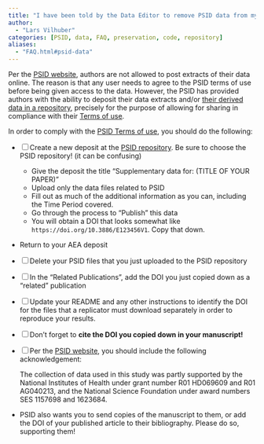 ```yaml
---
title: "I have been told by the Data Editor to remove PSID data from my submitted materials. What do I do?"
author: 
  - "Lars Vilhuber"
categories: [PSID, data, FAQ, preservation, code, repository]
aliases:
  - "FAQ.html#psid-data"
---
```

Per the [PSID website](https://psidonline.isr.umich.edu/Guide/FAQ.aspx?Type=8), authors are not allowed to post extracts of their data online. The reason is that any user needs to agree to the PSID terms of use before being given access to the data. However, the PSID has provided authors with the ability to deposit their data extracts and/or [their derived data in a repository](https://www.openicpsr.org/openicpsr/psid), precisely for the purpose of allowing for sharing in compliance with their [Terms of use](http://simba.isr.umich.edu/U/CondUse.aspx). 

In order to comply with the [PSID Terms of use](http://simba.isr.umich.edu/U/CondUse.aspx), you should do the following:

- [ ] Create a new deposit at the [PSID repository](https://www.openicpsr.org/openicpsr/psid/deposit-instructions). Be sure to choose the PSID repository! (it can be confusing)
  - Give the deposit the title "Supplementary data for: (TITLE OF YOUR PAPER)"
  - Upload only the data files related to PSID
  - Fill out as much of the additional information as you can, including the Time Period covered. 
  - Go through the process to "Publish" this data
  - You will obtain a DOI that looks somewhat like `https://doi.org/10.3886/E123456V1`. Copy that down.
- Return to your AEA deposit
- [ ] Delete your PSID files that you just uploaded to the PSID repository
- [ ] In the "Related Publications", add the DOI you just copied down as a "related" publication
- [ ] Update your README and any other instructions to identify the DOI for the files that a replicator must download separately in order to reproduce your results.
- [ ] Don't forget to **cite the DOI you copied down in your manuscript!**
- [ ] Per the [PSID website](https://psidonline.isr.umich.edu/Guide/FAQ.aspx?Type=8), you should include the following acknowledgement: 

    The collection of data used in this study was partly supported by the National Institutes of Health under grant number R01 HD069609 and R01 AG040213, and the National Science Foundation under award numbers SES 1157698 and 1623684.

- PSID also wants you to send copies of the manuscript to them, or add the DOI of your published article to their bibliography. Please do so, supporting them!